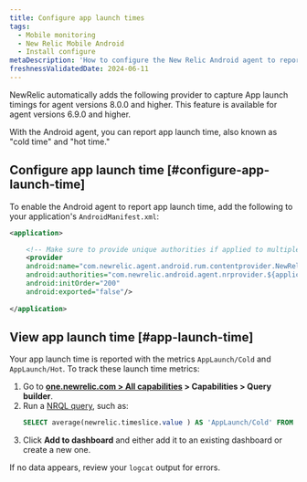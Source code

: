 ```yaml
---
title: Configure app launch times
tags:
  - Mobile monitoring
  - New Relic Mobile Android
  - Install configure
metaDescription: 'How to configure the New Relic Android agent to report app launch time'
freshnessValidatedDate: 2024-06-11
---
```


<Callout variant="important">
  NewRelic automatically adds the following provider to capture App launch timings for agent versions 8.0.0 and higher.
</Callout>

<Callout variant="important">
  This feature is available for agent versions 6.9.0 and higher.
</Callout>

With the Android agent, you can report app launch time, also known as "cold time" and "hot time."

## Configure app launch time [#configure-app-launch-time]

To enable the Android agent to report app launch time, add the following to your application's `AndroidManifest.xml`:

```xml
<application>

    <!-- Make sure to provide unique authorities if applied to multiple apps on the same device -->
    <provider
    android:name="com.newrelic.agent.android.rum.contentprovider.NewRelicAppContentProvider"
    android:authorities="com.newrelic.android.agent.nrprovider.${applicationId}"
    android:initOrder="200"
    android:exported="false"/>
    
</application>
```

## View app launch time [#app-launch-time]

Your app launch time is reported with the metrics `AppLaunch/Cold` and `AppLaunch/Hot`. To track these launch time metrics:

1. Go to <DNT>**[one.newrelic.com > All capabilities](https://one.newrelic.com/all-capabilities) > Capabilities > Query builder**</DNT>.
2. Run a [NRQL query](/docs/query-your-data/explore-query-data/query-builder/use-advanced-nrql-mode-query-data/), such as:
   ```sql
   SELECT average(newrelic.timeslice.value ) AS 'AppLaunch/Cold' FROM Metric WHERE metricTimesliceName = 'AppLaunch/Cold' AND entity.guid = 'YOUR_APP_TOKEN' SINCE 1664218800000 UNTIL 1664220600000 TIMESERIES
   ```
3. Click <DNT>**Add to dashboard**</DNT> and either add it to an existing dashboard or create a new one.

If no data appears, review your `logcat` output for errors.

